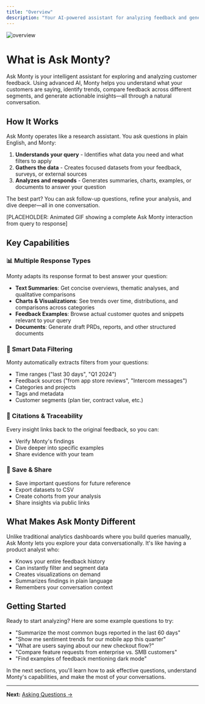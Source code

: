 ```yaml
---
title: "Overview"
description: "Your AI-powered assistant for analyzing feedback and generating insights"
---
```


![overview](/images/monty/askMontyOverview.png)

# What is Ask Monty?

Ask Monty is your intelligent assistant for exploring and analyzing customer feedback. Using advanced AI, Monty helps you understand what your customers are saying, identify trends, compare feedback across different segments, and generate actionable insights—all through a natural conversation.

## How It Works

Ask Monty operates like a research assistant. You ask questions in plain English, and Monty:

1. **Understands your query** - Identifies what data you need and what filters to apply
2. **Gathers the data** - Creates focused datasets from your feedback, surveys, or external sources
3. **Analyzes and responds** - Generates summaries, charts, examples, or documents to answer your question

The best part? You can ask follow-up questions, refine your analysis, and dive deeper—all in one conversation.

[PLACEHOLDER: Animated GIF showing a complete Ask Monty interaction from query to response]

## Key Capabilities

### 📊 Multiple Response Types

Monty adapts its response format to best answer your question:

- **Text Summaries**: Get concise overviews, thematic analyses, and qualitative comparisons
- **Charts & Visualizations**: See trends over time, distributions, and comparisons across categories
- **Feedback Examples**: Browse actual customer quotes and snippets relevant to your query
- **Documents**: Generate draft PRDs, reports, and other structured documents

### 🎯 Smart Data Filtering

Monty automatically extracts filters from your questions:

- Time ranges ("last 30 days", "Q1 2024")
- Feedback sources ("from app store reviews", "Intercom messages")
- Categories and projects
- Tags and metadata
- Customer segments (plan tier, contract value, etc.)

### 🔗 Citations & Traceability

Every insight links back to the original feedback, so you can:

- Verify Monty's findings
- Dive deeper into specific examples
- Share evidence with your team

### 💾 Save & Share

- Save important questions for future reference
- Export datasets to CSV
- Create cohorts from your analysis
- Share insights via public links

## What Makes Ask Monty Different

Unlike traditional analytics dashboards where you build queries manually, Ask Monty lets you explore your data conversationally. It's like having a product analyst who:

- Knows your entire feedback history
- Can instantly filter and segment data
- Creates visualizations on demand
- Summarizes findings in plain language
- Remembers your conversation context

## Getting Started

Ready to start analyzing? Here are some example questions to try:

- "Summarize the most common bugs reported in the last 60 days"
- "Show me sentiment trends for our mobile app this quarter"
- "What are users saying about our new checkout flow?"
- "Compare feature requests from enterprise vs. SMB customers"
- "Find examples of feedback mentioning dark mode"

In the next sections, you'll learn how to ask effective questions, understand Monty's capabilities, and make the most of your conversations.

---

**Next:** [Asking Questions →](./02-asking-questions.mdx)
